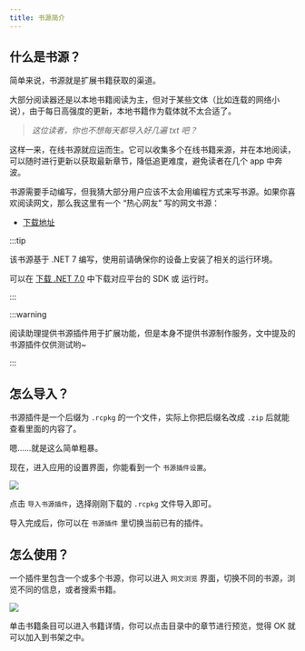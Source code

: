 ```yaml
---
title: 书源简介
---
```



## 什么是书源？

简单来说，书源就是扩展书籍获取的渠道。

大部分阅读器还是以本地书籍阅读为主，但对于某些文体（比如连载的网络小说），由于每日高强度的更新，本地书籍作为载体就不太合适了。

> *这位读者，你也不想每天都导入好几遍 txt 吧？*

这样一来，在线书源就应运而生。它可以收集多个在线书籍来源，并在本地阅读，可以随时进行更新以获取最新章节，降低追更难度，避免读者在几个 app 中奔波。

书源需要手动编写，但我猜大部分用户应该不太会用编程方式来写书源。如果你喜欢阅读网文，那么我这里有一个 “热心网友” 写的网文书源：

- [下载地址](https://github.com/Richasy/ReaderCopilot.Public/releases)

:::tip

该书源基于 .NET 7 编写，使用前请确保你的设备上安装了相关的运行环境。

可以在 [下载 .NET 7.0](https://dotnet.microsoft.com/zh-cn/download/dotnet/7.0) 中下载对应平台的 SDK 或 运行时。

:::

:::warning

阅读助理提供书源插件用于扩展功能，但是本身不提供书源制作服务，文中提及的书源插件仅供测试哟~

:::

## 怎么导入？

书源插件是一个后缀为 `.rcpkg` 的一个文件，实际上你把后缀名改成 `.zip` 后就能查看里面的内容了。

嗯……就是这么简单粗暴。

现在，进入应用的设置界面，你能看到一个 `书源插件设置`。

<img src={pluginSetting} />

点击 `导入书源插件`，选择刚刚下载的 `.rcpkg` 文件导入即可。

导入完成后，你可以在 `书源插件` 里切换当前已有的插件。

## 怎么使用？

一个插件里包含一个或多个书源，你可以进入 `网文浏览` 界面，切换不同的书源，浏览不同的信息，或者搜索书籍。

<img src={explore} />

单击书籍条目可以进入书籍详情，你可以点击目录中的章节进行预览，觉得 OK 就可以加入到书架之中。